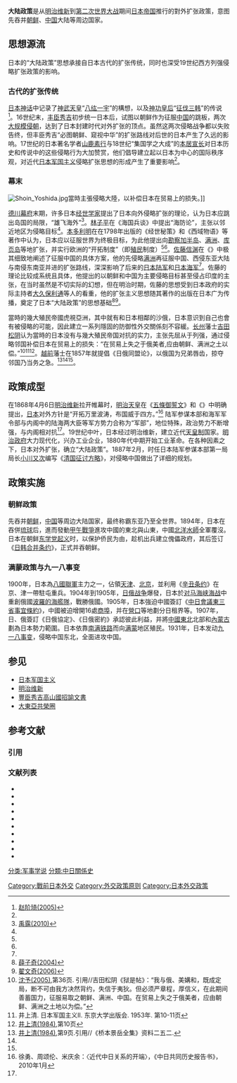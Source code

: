 {{otheruses|subject=日本帝国的侵略扩张政策|other=德意志帝国在19世纪末的对外政策|大陆政策 (德意志帝国)}}
{{expand|time=2009-08-09T16:38:31+00:00}}

'''大陆政策'''是从[[明治维新|明治维新]]到[[第二次世界大战|第二次世界大战]]期间[[大日本帝国|日本帝国]]推行的對外扩张政策，意图先吞并[[朝鲜|朝鲜]]、[[中国|中国]]大陆等周边国家。

==思想源流==
日本的“大陆政策”思想承接自日本古代的扩张传统，同时也深受19世纪西方列强侵略扩张政策的影响。

===古代的扩张传统===
[[日本神话|日本神话]]中记录了[[神武天皇|神武天皇]]“[[八纮一宇|八纮一宇]]”的構想，以及[[神功皇后|神功皇后]]“[[神功皇后#三韓征討|征伐三韩]]”的传说<ref name="#1">[[#赵阶琦2005|赵阶琦(2005)]]</ref>。16世纪末，[[丰臣秀吉|丰臣秀吉]]初步统一日本后，试图以朝鲜作为征服[[明朝|中国]]的跳板，两次[[朝鮮之役|大规模侵朝]]，达到了日本封建时代对外扩张的顶点。虽然这两次侵略战争都以失败告终，但丰臣秀吉“必图朝鲜、窥视中华”的扩张路线对后世的日本产生了久远的影响。17世纪的日本著名学者[[山鹿素行|山鹿素行]]与18世纪“集国学之大成”的[[本居宣长|本居宣长]]对日本历史和传说中的这些侵略行为大加赞赏，他们倡导建立起以日本为中心的国际秩序观，对近代[[日本军国主义|日本军国主义]]侵略扩张思想的形成产生了重要影响<ref name="#1"/>。

===幕末===
[[File:Shoin_Yoshida.jpg|thumb]]當時主張侵略大陸，以补偿日本在贸易上的损失。]]

[[德川幕府|德川幕府]]末期，许多日本[[经世之学|经世学家]]提出了日本向外侵略扩张的理论，认为日本应跳出岛国的局限，“雄飞海外”<ref name="#2">[[#禹露2010|禹露(2010)]]</ref>。[[林子平|林子平]]在《海国兵谈》中提出“海防论”，主张以邻近地区为侵略目标<ref name="#2"/>。[[本多利明|本多利明]]在在1798年出版的《经世秘策》和《西域物语》等著作中认为，日本应以征服世界为终极目标，为此他提出向[[勘察加半岛|勘察加半岛]]、[[满洲|满洲]]、[[库页岛|库页岛]]等地扩张，并实行欧洲的“开拓制度”（即[[殖民|殖民]]制度）<ref name="#2"/><ref name="#1"/>。[[佐藤信渊|佐藤信渊]]在《{{link-ja|宇内混同秘策|混同秘策}}》中极其细致地阐述了征服中国的具体方案，他的先侵略[[满洲|满洲]]再征服中国、西侵东亚大陆与南侵东南亚并进的扩张路线，深深影响了后来的[[日本陆军|日本陆军]]和[[日本海军|日本海军]]<ref name="#2"/>。佐藤的理论比较成系统且具体，他提出的以朝鲜和中国为主要侵略目标甚至侵占印度的主张，在当时虽然是不切实际的幻想，但在明治时期，佐藤的思想受到日本政府的实际主持者[[大久保利通|大久保利通]]等人的看重，他的扩张主义思想随其著作的出版在日本广为传播，奠定了日本“大陆政策”的思想基础<ref>[[#薛子奇2004|薛子奇(2004)]]</ref><ref>[[#翟文奇2006|翟文奇(2006)]]</ref>。

當時的幾大殖民帝國虎視亞洲，其中就有和日本相鄰的沙俄，日本意识到自己也會有被侵略的可能，因此建立一系列隱固的防御性外交關係刻不容緩。[[长州藩|长州]]藩士[[吉田松阴|吉田松阴]]认为當時的日本没有与幾大殖民帝国对抗的实力，主张先屈从于列强，通过侵略邻国补偿日本在贸易上的损失：“在贸易上失之于俄美者,应由朝鲜、满洲之土以偿。”<ref name="#3">[[#沈予2005|沈予(2005)]],第36页. 引用//吉田松阴《狱是帖》：“我与俄、美媾和，既成定局，断不可由我方决然背约，失信于夷狄。但必须严章程，厚信义，在此期间善蓄国力，征服易取之朝鲜、满洲、中国。在贸易上失之于俄美者，应由朝鲜、满洲之土地以为偿。”</ref><ref name="#4">井上清. 日本军国主义Ⅱ. 东京大学出版会. 1953年. 第10-11页</ref><ref>[[#井上清1984|井上清(1984)]],第10页</ref>。[[越前藩|越前]]藩士在1857年就提倡《日俄同盟论》，以俄国为兄弟唇齿，掠夺邻国乃当务之急。<ref>[[#井上清1984|井上清(1984)]],第9页.引用//《桥本景岳全集》资料二五二.</ref><ref name="#4"/><ref name="#3"/>。

==政策成型==
在1868年4月6日[[明治维新|明治维新]]拉开帷幕时，[[明治天皇|明治天皇]]在《[[五條御誓文|五條御誓文]]》和《{{link-ja|御笔信|億兆安撫国威宣揚の御宸翰}}》中明确提出，[[日本|日本]]对外方针是“开拓万里波涛，布国威于四方。”<ref name="中日共同历史近现代P1C1">徐勇、周颂伦、米庆余：〈近代中日关系的开端〉，《中日共同历史报告书》，2010年1月</ref>
陆军参谋本部和海军军令部与内阁中的陆海两大臣等军方势力合称为“军部”，地位特殊，政治势力不断增强，与内阁相对抗<ref name="中日共同历史近现代P1C1"/>。19世纪中叶，日本经过明治维新，建立近代[[天皇制|天皇制]]国家。[[明治政府|明治政府]]大力现代化，兴办工业企业，1880年代中期开始工业革命。在各种因素之下，日本对外扩张，确立“大陆政策”。1887年2月，时任日本陆军参谋本部第一局局长[[小川又次|小川又次]]编写《[[清国征讨方略|清国征讨方略]]》，对侵略中国做出了详细的规划。

==政策实施==
===朝鲜政策===
先吞并[[朝鲜|朝鲜]]，[[中国|中国]]等周边大陆国家，最终称霸东亚乃至全世界。{{Clarify|reason=田中奏摺已經不是被認為是偽書了嗎？}}1894年，日本在吞併[[琉球|琉球]]后，進而發動[[甲午戰爭|甲午戰爭]]進攻中國的東北與山東，中國[[北洋水師|北洋水師]]全軍覆沒。日本在朝鲜[[东学党起义|东学党起义]]时，以保护侨民为由，趁机出兵建立傀儡政府，其后签订《[[日韩合并条约|日韩合并条约]]》，正式并吞朝鲜。

===满蒙政策与九一八事变===
1900年，日本為[[八國聯軍|八國聯軍]]主力之一，佔領[[天津|天津]]、[[北京|北京]]，並利用《[[辛丑条约|辛丑条约]]》在京、津一帶駐屯重兵。1904年到1905年，[[日俄战争|日俄战争]]爆發，日本於[[对马海峡海战|对马海峡海战]]中重創俄國[[波羅的海艦隊|波羅的海艦隊]]，戰勝俄國。1905年，日本強迫中國簽訂《[[中日會議東三省事宜條約|中日會議東三省事宜條約]]》，中國被迫增開16處[[商埠|商埠]]，并在[[營口|營口]]等地劃分日租界等。1907年，日、俄簽訂《日俄協定》、《日俄密約》承認彼此利益，并將[[中國東北|中國東北]]北部和[[內蒙古|內蒙古]]劃為日本勢力範圍。日本依靠[[南满铁路|南满铁路]]而向[[中国东北|满蒙]]地区殖民。1931年，日本发动[[九一八事变|九一八事变]]，侵略中国东北，全面进攻中国。

==参见==
*[[日本军国主义|日本军国主义]]
*[[明治维新|明治维新]]
*[[豐臣秀吉高山國招諭文書|豐臣秀吉高山國招諭文書]]
*[[大東亞共榮圈|大東亞共榮圈]]

==参考文献==
=== 引用 ===
{{reflist|2|refs=
}}
=== 文献列表 ===
{{refbegin}}
*{{cite book zh| author = [[沈予|沈予]] | title = 《日本大陆政策史（1868~1945）》 | publisher = 社会科学文献出版社 | year = 2005 | isbn = 7801906292 | ref = 沈予2005}}
*{{cite book zh| author = [[井上清|井上清]] | title = 《日本帝国主义的形成》 | others = 宿久高,林少华,刘小冷,孙连璧译 | publisher = 人民出版社 | year = 1984  | | ref = 井上清1984}}
*{{cite book| editor = 大山梓 | title = 《山县有朋意见书》 | publisher = 原书房| year = 1966 | ref = 山县有朋意见书 }}
*{{cite book | author =  | title = 《日本大陸政策の発展》 | publisher = 東亜研究所 | year = 1940 | url = http://kindai.ndl.go.jp/info:ndljp/pid/1453830 | ref = 东亚研究所 | access-date = 2014-05-08 | archive-date = 2016-03-04 | archive-url = https://web.archive.org/web/20160304131654/http://kindai.ndl.go.jp/info:ndljp/pid/1453830 | dead-url = no }}
*{{cite book en| author = Katsuji Inahara| title = Japan's Continental Policy | publisher = Foreign Affairs Association of Japan| year = 1938 | url= |ref = Inahara1938 }}
*{{cite journal zh |author= 禹露|title=《近代日本“大陆政策”形成的思想源流》|journal=绵阳师范学院学报|volume=12|year=2010|pages=|ref=禹露2010}}
*{{cite journal zh |author= 翟文奇|title=《日本“大陆政策”形成的基础与思想渊源》|journal=齐齐哈尔大学学报(哲学社会科学版)|volume=11|year=2006|pages=|ref=翟文奇2006}}
*{{cite journal zh |author= 赵阶琦|title=《日本军国主义对外扩张野心的形成与膨胀》 |journal=日本学刊 |volume=04|year=2005|pages=|ref=赵阶琦2005}}
*{{cite journal zh |author= 周颂伦|title=《近代日本的基本国策——大陆政策》 |journal=江海学刊|volume=01|year=2004|pages=|ref=周颂伦2004}}
*{{cite journal zh|author=薛子奇, 周彦|title=《海外雄飞论——日本大陆政策的思想渊源》|url=http://mil.news.sina.com.cn/2004-09-16/1621227736.html|journal=北方论丛|volume=01|year=2004|pages=|ref=薛子奇2004|access-date=2011-10-23|archive-date=2019-06-10|archive-url=https://web.archive.org/web/20190610193707/http://mil.news.sina.com.cn/2004-09-16/1621227736.html|dead-url=no}}
{{refend}}

[[分类:军事学说|分类:军事学说]]
[[Category:戰前日本外交|Category:戰前日本外交]]
[[分類:中日關係史|分類:中日關係史]]
[[Category:外交政策原则|Category:外交政策原则]]
[[Category:日本外交政策|Category:日本外交政策]]